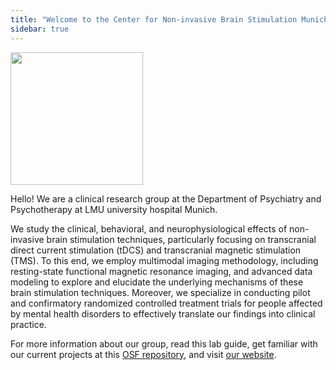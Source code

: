 ```yaml
---
title: "Welcome to the Center for Non-invasive Brain Stimulation Munich-Augsburg!"
sidebar: true
---
```


![](images/profile.jpg){fig-align="left" width="212"}

Hello! We are a clinical research group at the Department of Psychiatry and Psychotherapy at LMU university hospital Munich.

We study the clinical, behavioral, and neurophysiological effects of non-invasive brain stimulation techniques, particularly focusing on transcranial direct current stimulation (tDCS) and transcranial magnetic stimulation (TMS). To this end, we employ multimodal imaging methodology, including resting-state functional magnetic resonance imaging, and advanced data modeling to explore and elucidate the underlying mechanisms of these brain stimulation techniques. Moreover, we specialize in conducting pilot and confirmatory randomized controlled treatment trials for people affected by mental health disorders to effectively translate our findings into clinical practice.

For more information about our group, read this lab guide, get familiar with our current projects at this [OSF repository](https://osf.io/suzrt/), and visit [our website](https://www.lmu-klinikum.de/psychiatrie-und-psychotherapie/forschung-research/working-groups/center-for-non-invasive-brain-stimulation-munich-augsburg/e79767c1099ad5ca).
